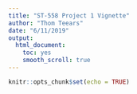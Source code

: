 ```yaml
---
title: "ST-558 Project 1 Vignette"
author: "Thom Teears"
date: "6/11/2019"
output:
  html_document:
    toc: yes
    smooth_scroll: true
---
```


```r
knitr::opts_chunk$set(echo = TRUE)
```
